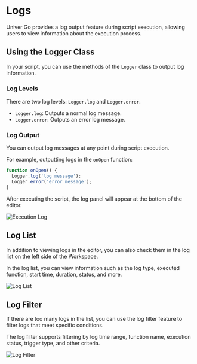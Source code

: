 # Logs

Univer Go provides a log output feature during script execution, allowing users to view information about the execution process.

## Using the Logger Class

In your script, you can use the methods of the `Logger` class to output log information.

### Log Levels

There are two log levels: `Logger.log` and `Logger.error`.

- `Logger.log`: Outputs a normal log message.
- `Logger.error`: Outputs an error log message.

### Log Output

You can output log messages at any point during script execution.

For example, outputting logs in the `onOpen` function:
```js
function onOpen() {
  Logger.log('log message');
  Logger.error('error message');
}
```

After executing the script, the log panel will appear at the bottom of the editor.

![Execution Log](./log/execution-log.png)

## Log List

In addition to viewing logs in the editor, you can also check them in the log list on the left side of the Workspace.

In the log list, you can view information such as the log type, executed function, start time, duration, status, and more.

![Log List](./log/logs.png)

## Log Filter

If there are too many logs in the list, you can use the log filter feature to filter logs that meet specific conditions.

The log filter supports filtering by log time range, function name, execution status, trigger type, and other criteria.

![Log Filter](./log/logs-filter.png)
